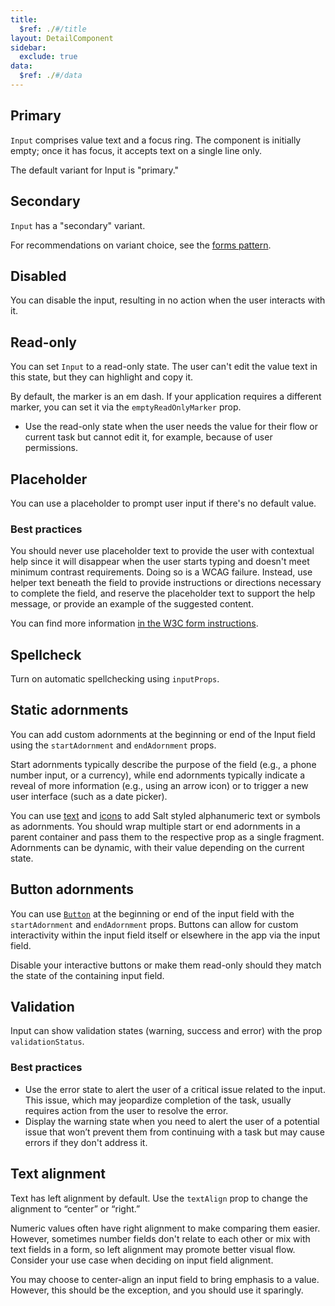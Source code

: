 ```yaml
---
title:
  $ref: ./#/title
layout: DetailComponent
sidebar:
  exclude: true
data:
  $ref: ./#/data
---
```


<LivePreviewControls>
<LivePreview componentName="input" exampleName="Primary" >

## Primary

`Input` comprises value text and a focus ring. The component is initially empty; once it has focus, it accepts text on a single line only.

The default variant for Input is "primary."

</LivePreview>
<LivePreview componentName="input" exampleName="Secondary" >

## Secondary

`Input` has a "secondary" variant.

For recommendations on variant choice, see the [forms pattern](salt/patterns/forms).

</LivePreview>
<LivePreview componentName="input" exampleName="Disabled" >

## Disabled

You can disable the input, resulting in no action when the user interacts with it.

</LivePreview>
<LivePreview componentName="input" exampleName="Readonly" >

## Read-only

You can set `Input` to a read-only state. The user can't edit the value text in this state, but they can highlight and copy it.

By default, the marker is an em dash. If your application requires a different marker, you can set it via the `emptyReadOnlyMarker` prop.

- Use the read-only state when the user needs the value for their flow or current task but cannot edit it, for example, because of user permissions.

</LivePreview>
<LivePreview componentName="input" exampleName="Placeholder" >

## Placeholder

You can use a placeholder to prompt user input if there's no default value.

### Best practices

You should never use placeholder text to provide the user with contextual help since it will disappear when the user starts typing and doesn't meet minimum contrast requirements. Doing so is a WCAG failure. Instead, use helper text beneath the field to provide instructions or directions necessary to complete the field, and reserve the placeholder text to support the help message, or provide an example of the suggested content.

You can find more information [in the W3C form instructions](https://www.w3.org/WAI/tutorials/forms/instructions/).

</LivePreview>
<LivePreview componentName="input" exampleName="Spellcheck" >

## Spellcheck

Turn on automatic spellchecking using `inputProps`.

</LivePreview>
<LivePreview componentName="input" exampleName="StaticAdornments" >

## Static adornments

You can add custom adornments at the beginning or end of the Input field using the `startAdornment` and `endAdornment` props.

Start adornments typically describe the purpose of the field (e.g., a phone number input, or a currency), while end adornments typically indicate a reveal of more information (e.g., using an arrow icon) or to trigger a new user interface (such as a date picker).

You can use [text](/salt/components/text) and [icons](/salt/foundations/iconography) to add Salt styled alphanumeric text or symbols as adornments. You should wrap multiple start or end adornments in a parent container and pass them to the respective prop as a single fragment. Adornments can be dynamic, with their value depending on the current state.

</LivePreview>
<LivePreview componentName="input" exampleName="ButtonAdornments" >

## Button adornments

You can use [`Button`](/salt/components/button) at the beginning or end of the input field with the `startAdornment` and `endAdornment` props. Buttons can allow for custom interactivity within the input field itself or elsewhere in the app via the input field.

Disable your interactive buttons or make them read-only should they match the state of the containing input field.

</LivePreview>
<LivePreview componentName="input" exampleName="Validation" >

## Validation

Input can show validation states (warning, success and error) with the prop `validationStatus`.

### Best practices

- Use the error state to alert the user of a critical issue related to the input. This issue, which may jeopardize completion of the task, usually requires action from the user to resolve the error.
- Display the warning state when you need to alert the user of a potential issue that won’t prevent them from continuing with a task but may cause errors if they don't address it.

</LivePreview>
<LivePreview componentName="input" exampleName="TextAlignment" >

## Text alignment

Text has left alignment by default. Use the `textAlign` prop to change the alignment to “center” or “right.”

Numeric values often have right alignment to make comparing them easier. However, sometimes number fields don't relate to each other or mix with text fields in a form, so left alignment may promote better visual flow. Consider your use case when deciding on input field alignment.

You may choose to center-align an input field to bring emphasis to a value. However, this should be the exception, and you should use it sparingly.

</LivePreview>
</LivePreviewControls>

